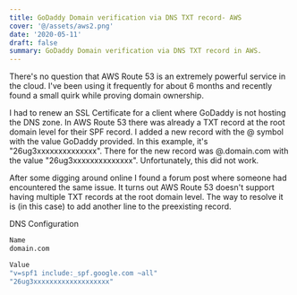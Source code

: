 ```yaml
---
title: GoDaddy Domain verification via DNS TXT record- AWS
cover: '@/assets/aws2.png'
date: '2020-05-11'
draft: false
summary: GoDaddy Domain verification via DNS TXT record in AWS.
---
```


There's no question that AWS Route 53 is an extremely powerful service in the cloud. I've been using it frequently for about 6 months and recently found a small quirk while proving domain ownership.

I had to renew an SSL Certificate for a client where GoDaddy is not hosting the DNS zone. In AWS Route 53 there was already a TXT record at the root domain level for their SPF record. I added a new record with the @ symbol with the value GoDaddy provided. In this example, it's "26ug3xxxxxxxxxxxxxx". There for the new record was @.domain.com with the value "26ug3xxxxxxxxxxxxxx". Unfortunately, this did not work.

After some digging around online I found a forum post where someone had encountered the same issue. It turns out AWS Route 53 doesn't support having multiple TXT records at the root domain level. The way to resolve it is (in this case) to add another line to the preexisting record.

DNS Configuration

```bash
Name
domain.com

Value
"v=spf1 include:_spf.google.com ~all"
"26ug3xxxxxxxxxxxxxxxxxxx"
```